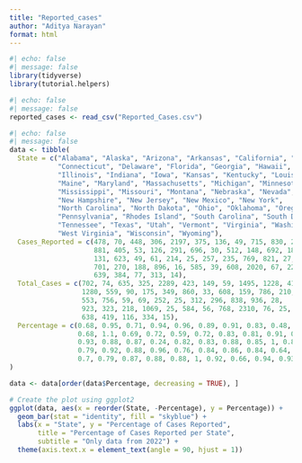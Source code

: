 ```yaml
---
title: "Reported_cases"
author: "Aditya Narayan"
format: html
---
```


```r
#| echo: false
#| message: false
library(tidyverse)
library(tutorial.helpers)
```

```r
#| echo: false
#| message: false
reported_cases <- read_csv("Reported_Cases.csv")
```

```r
#| echo: false
#| message: false
data <- tibble(
  State = c("Alabama", "Alaska", "Arizona", "Arkansas", "California", "Colorado", 
            "Connecticut", "Delaware", "Florida", "Georgia", "Hawaii", "Idaho", 
            "Illinois", "Indiana", "Iowa", "Kansas", "Kentucky", "Louisiana", 
            "Maine", "Maryland", "Massachusetts", "Michigan", "Minnesota", 
            "Mississippi", "Missouri", "Montana", "Nebraska", "Nevada", 
            "New Hampshire", "New Jersey", "New Mexico", "New York", 
            "North Carolina", "North Dakota", "Ohio", "Oklahoma", "Oregon", 
            "Pennsylvania", "Rhodes Island", "South Carolina", "South Dakota", 
            "Tennessee", "Texas", "Utah", "Vermont", "Virginia", "Washington", 
            "West Virginia", "Wisconsin", "Wyoming"),
  Cases_Reported = c(478, 70, 448, 306, 2197, 375, 136, 49, 715, 830, 28, 53, 
                     881, 405, 53, 126, 291, 696, 30, 512, 148, 692, 182, 
                     131, 623, 49, 61, 214, 25, 257, 235, 769, 821, 27, 
                     701, 270, 188, 896, 16, 585, 39, 608, 2020, 67, 22, 
                     639, 384, 77, 313, 14),
  Total_Cases = c(702, 74, 635, 325, 2289, 423, 149, 59, 1495, 1228, 41, 48, 
                  1280, 559, 90, 175, 349, 860, 33, 608, 159, 786, 210, 
                  553, 756, 59, 69, 252, 25, 312, 296, 838, 936, 28, 
                  923, 323, 218, 1069, 25, 584, 56, 768, 2310, 76, 25, 
                  638, 419, 116, 334, 15),
  Percentage = c(0.68, 0.95, 0.71, 0.94, 0.96, 0.89, 0.91, 0.83, 0.48, 0.68, 
                 0.68, 1.1, 0.69, 0.72, 0.59, 0.72, 0.83, 0.81, 0.91, 0.84, 
                 0.93, 0.88, 0.87, 0.24, 0.82, 0.83, 0.88, 0.85, 1, 0.82, 
                 0.79, 0.92, 0.88, 0.96, 0.76, 0.84, 0.86, 0.84, 0.64, 1, 
                 0.7, 0.79, 0.87, 0.88, 0.88, 1, 0.92, 0.66, 0.94, 0.93)
)

data <- data[order(data$Percentage, decreasing = TRUE), ]

# Create the plot using ggplot2
ggplot(data, aes(x = reorder(State, -Percentage), y = Percentage)) +
  geom_bar(stat = "identity", fill = "skyblue") +
  labs(x = "State", y = "Percentage of Cases Reported", 
       title = "Percentage of Cases Reported per State",
       subtitle = "Only data from 2022") +
  theme(axis.text.x = element_text(angle = 90, hjust = 1))
```

